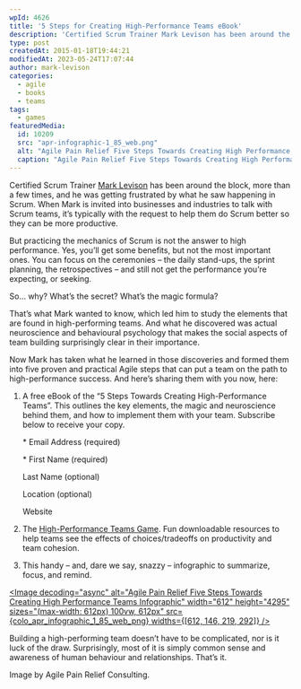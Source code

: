 ```yaml
---
wpId: 4626
title: '5 Steps for Creating High-Performance Teams eBook'
description: 'Certified Scrum Trainer Mark Levison has been around the block, more than a few times, and he was getting frustrated by what he saw happening in Scrum. When Mark is invited into businesses and industries to talk with Scrum teams, it''s typically with the request to help them do Scrum better so they can be more ...'
type: post
createdAt: 2015-01-18T19:44:21
modifiedAt: 2023-05-24T17:07:44
author: mark-levison
categories:
  - agile
  - books
  - teams
tags:
  - games
featuredMedia:
  id: 10209
  src: "apr-infographic-1_85_web.png"
  alt: "Agile Pain Relief Five Steps Towards Creating High Performance Teams Infographic"
  caption: "Agile Pain Relief Five Steps Towards Creating High Performance Teams Infographic"
---
```





Certified Scrum Trainer [Mark Levison](/about-us "About Us") has been around the block, more than a few times, and he was getting frustrated by what he saw happening in Scrum. When Mark is invited into businesses and industries to talk with Scrum teams, it’s typically with the request to help them do Scrum better so they can be more productive.

But practicing the mechanics of Scrum is not the answer to high performance. Yes, you’ll get some benefits, but not the most important ones. You can focus on the ceremonies – the daily stand-ups, the sprint planning, the retrospectives – and still not get the performance you’re expecting, or seeking.

So… why? What’s the secret? What’s the magic formula?

That’s what Mark wanted to know, which led him to study the elements that are found in high-performing teams. And what he discovered was actual neuroscience and behavioural psychology that makes the social aspects of team building surprisingly clear in their importance.

Now Mark has taken what he learned in those discoveries and formed them into five proven and practical Agile steps that can put a team on the path to high-performance success. And here’s sharing them with you now, here:

1.  A free eBook of the “5 Steps Towards Creating High-Performance Teams”. This outlines the key elements, the magic and neuroscience behind them, and how to implement them with your team. Subscribe below to receive your copy.
    
    \* Email Address (required)
    
    \* First Name (required)
    
    Last Name (optional)
    
    Location (optional)
    
    Website  
    
2.  The [High-Performance Teams Game](/blog/welcome-to-the-high-performance-teams-game.html "Welcome to the High-Performance Teams Game"). Fun downloadable resources to help teams see the effects of choices/tradeoffs on productivity and team cohesion.
3.  This handy – and, dare we say, snazzy – infographic to summarize, focus, and remind.

[<Image decoding="async" alt="Agile Pain Relief Five Steps Towards Creating High Performance Teams Infographic" width="612" height="4295" sizes="(max-width: 612px) 100vw, 612px" src={colo_apr_infographic_1_85_web_png} widths={[612, 146, 219, 292]} />](/wp-content/uploads/2015/01/apr-infographic-1_85_web.png)

Building a high-performing team doesn’t have to be complicated, nor is it luck of the draw. Surprisingly, most of it is simply common sense and awareness of human behaviour and relationships. That’s it.

Image by Agile Pain Relief Consulting.